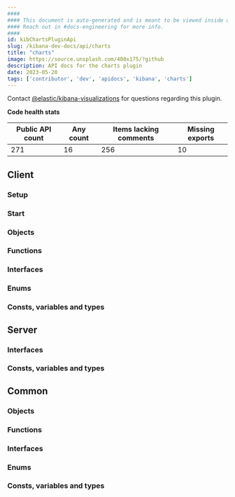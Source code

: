 ```yaml
---
####
#### This document is auto-generated and is meant to be viewed inside our experimental, new docs system.
#### Reach out in #docs-engineering for more info.
####
id: kibChartsPluginApi
slug: /kibana-dev-docs/api/charts
title: "charts"
image: https://source.unsplash.com/400x175/?github
description: API docs for the charts plugin
date: 2023-05-20
tags: ['contributor', 'dev', 'apidocs', 'kibana', 'charts']
---
```




Contact [@elastic/kibana-visualizations](https://github.com/orgs/elastic/teams/kibana-visualizations) for questions regarding this plugin.

**Code health stats**

| Public API count  | Any count | Items lacking comments | Missing exports |
|-------------------|-----------|------------------------|-----------------|
| 271 | 16 | 256 | 10 |

## Client

### Setup
<DocDefinitionList data={[chartsObj.client.setup]}/>

### Start
<DocDefinitionList data={[chartsObj.client.start]}/>

### Objects
<DocDefinitionList data={chartsObj.client.objects}/>

### Functions
<DocDefinitionList data={chartsObj.client.functions}/>

### Interfaces
<DocDefinitionList data={chartsObj.client.interfaces}/>

### Enums
<DocDefinitionList data={chartsObj.client.enums}/>

### Consts, variables and types
<DocDefinitionList data={chartsObj.client.misc}/>

## Server

### Interfaces
<DocDefinitionList data={chartsObj.server.interfaces}/>

### Consts, variables and types
<DocDefinitionList data={chartsObj.server.misc}/>

## Common

### Objects
<DocDefinitionList data={chartsObj.common.objects}/>

### Functions
<DocDefinitionList data={chartsObj.common.functions}/>

### Interfaces
<DocDefinitionList data={chartsObj.common.interfaces}/>

### Enums
<DocDefinitionList data={chartsObj.common.enums}/>

### Consts, variables and types
<DocDefinitionList data={chartsObj.common.misc}/>

